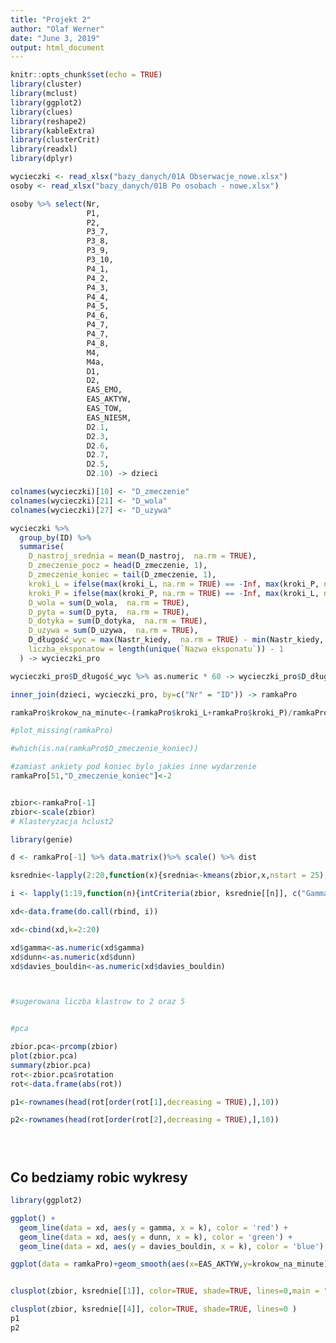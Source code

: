 ```yaml
---
title: "Projekt 2"
author: "Olaf Werner"
date: "June 3, 2019"
output: html_document
---
```


```r
knitr::opts_chunk$set(echo = TRUE)
library(cluster)
library(mclust)
library(ggplot2)
library(clues)
library(reshape2)
library(kableExtra)
library(clusterCrit)
library(readxl)
library(dplyr)

wycieczki <- read_xlsx("bazy_danych/01A Obserwacje_nowe.xlsx")
osoby <- read_xlsx("bazy_danych/01B Po osobach - nowe.xlsx")

osoby %>% select(Nr,
                 P1,
                 P2,
                 P3_7,
                 P3_8,
                 P3_9,
                 P3_10,
                 P4_1,
                 P4_2,
                 P4_3,
                 P4_4,
                 P4_5,
                 P4_6,
                 P4_7,
                 P4_7,
                 P4_8,
                 M4,
                 M4a,
                 D1,
                 D2,
                 EAS_EMO,
                 EAS_AKTYW,
                 EAS_TOW,
                 EAS_NIESM,
                 D2.1,
                 D2.3,
                 D2.6,
                 D2.7,
                 D2.5,
                 D2.10) -> dzieci

colnames(wycieczki)[10] <- "D_zmeczenie"
colnames(wycieczki)[21] <- "D_wola"
colnames(wycieczki)[27] <- "D_uzywa"

wycieczki %>% 
  group_by(ID) %>% 
  summarise(
    D_nastroj_srednia = mean(D_nastroj,  na.rm = TRUE),
    D_zmeczenie_pocz = head(D_zmeczenie, 1),
    D_zmeczenie_koniec = tail(D_zmeczenie, 1),
    kroki_L = ifelse(max(kroki_L, na.rm = TRUE) == -Inf, max(kroki_P, na.rm = TRUE), max(kroki_L, na.rm = TRUE)),
    kroki_P = ifelse(max(kroki_P, na.rm = TRUE) == -Inf, max(kroki_L, na.rm = TRUE), max(kroki_P, na.rm = TRUE)),
    D_wola = sum(D_wola,  na.rm = TRUE),
    D_pyta = sum(D_pyta,  na.rm = TRUE),
    D_dotyka = sum(D_dotyka,  na.rm = TRUE),
    D_uzywa = sum(D_uzywa,  na.rm = TRUE),
    D_długość_wyc = max(Nastr_kiedy,  na.rm = TRUE) - min(Nastr_kiedy,  na.rm = TRUE),
    liczba_eksponatow = length(unique(`Nazwa eksponatu`)) - 1
  ) -> wycieczki_pro

wycieczki_pro$D_długość_wyc %>% as.numeric * 60 -> wycieczki_pro$D_długość_wyc

inner_join(dzieci, wycieczki_pro, by=c("Nr" = "ID")) -> ramkaPro

ramkaPro$krokow_na_minute<-(ramkaPro$kroki_L+ramkaPro$kroki_P)/ramkaPro$D_długość_wyc

#plot_missing(ramkaPro)

#which(is.na(ramkaPro$D_zmeczenie_koniec))

#zamiast ankiety pod koniec bylo jakies inne wydarzenie
ramkaPro[51,"D_zmeczenie_koniec"]<-2


zbior<-ramkaPro[-1]
zbior<-scale(zbior)
# Klasteryzacja hclust2

library(genie)

d <- ramkaPro[-1] %>% data.matrix()%>% scale() %>% dist

ksrednie<-lapply(2:20,function(x){srednia<-kmeans(zbior,x,nstart = 25);srednia$cluster})

i <- lapply(1:19,function(n){intCriteria(zbior, ksrednie[[n]], c("Gamma", "Davies_Bouldin", "Dunn"))})

xd<-data.frame(do.call(rbind, i))

xd<-cbind(xd,k=2:20)

xd$gamma<-as.numeric(xd$gamma)
xd$dunn<-as.numeric(xd$dunn)
xd$davies_bouldin<-as.numeric(xd$davies_bouldin)



#sugerowana liczba klastrow to 2 oraz 5


#pca

zbior.pca<-prcomp(zbior)
plot(zbior.pca)
summary(zbior.pca)
rot<-zbior.pca$rotation
rot<-data.frame(abs(rot))

p1<-rownames(head(rot[order(rot[1],decreasing = TRUE),],10))

p2<-rownames(head(rot[order(rot[2],decreasing = TRUE),],10))





```

## Co bedziamy robic wykresy

```r
library(ggplot2)

ggplot() +
  geom_line(data = xd, aes(y = gamma, x = k), color = 'red') +
  geom_line(data = xd, aes(y = dunn, x = k), color = 'green') +
  geom_line(data = xd, aes(y = davies_bouldin, x = k), color = 'blue')

ggplot(data = ramkaPro)+geom_smooth(aes(x=EAS_AKTYW,y=krokow_na_minute))


clusplot(zbior, ksrednie[[1]], color=TRUE, shade=TRUE, lines=0,main = "" )

clusplot(zbior, ksrednie[[4]], color=TRUE, shade=TRUE, lines=0 )
p1
p2
```

